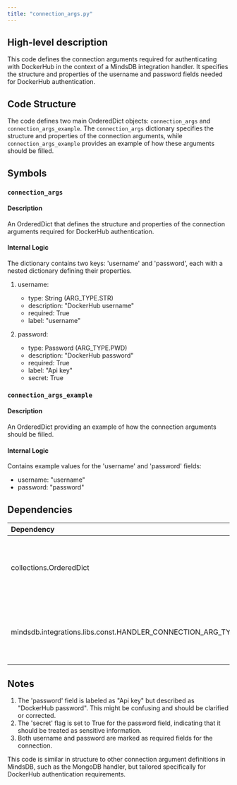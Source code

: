 ```yaml
---
title: "connection_args.py"
---
```


## High-level description
This code defines the connection arguments required for authenticating with DockerHub in the context of a MindsDB integration handler. It specifies the structure and properties of the username and password fields needed for DockerHub authentication.

## Code Structure
The code defines two main OrderedDict objects: `connection_args` and `connection_args_example`. The `connection_args` dictionary specifies the structure and properties of the connection arguments, while `connection_args_example` provides an example of how these arguments should be filled.

## Symbols

### `connection_args`
#### Description
An OrderedDict that defines the structure and properties of the connection arguments required for DockerHub authentication.

#### Internal Logic
The dictionary contains two keys: 'username' and 'password', each with a nested dictionary defining their properties.

1. username:
   - type: String (ARG_TYPE.STR)
   - description: "DockerHub username"
   - required: True
   - label: "username"

2. password:
   - type: Password (ARG_TYPE.PWD)
   - description: "DockerHub password"
   - required: True
   - label: "Api key"
   - secret: True

### `connection_args_example`
#### Description
An OrderedDict providing an example of how the connection arguments should be filled.

#### Internal Logic
Contains example values for the 'username' and 'password' fields:
- username: "username"
- password: "password"

## Dependencies
| Dependency | Purpose |
|:-----------|:--------|
| collections.OrderedDict | Used to create ordered dictionaries for structured data |
| mindsdb.integrations.libs.const.HANDLER_CONNECTION_ARG_TYPE | Imported as ARG_TYPE, used to specify argument types |

## Notes
1. The 'password' field is labeled as "Api key" but described as "DockerHub password". This might be confusing and should be clarified or corrected.
2. The 'secret' flag is set to True for the password field, indicating that it should be treated as sensitive information.
3. Both username and password are marked as required fields for the connection.

This code is similar in structure to other connection argument definitions in MindsDB, such as the MongoDB handler, but tailored specifically for DockerHub authentication requirements.